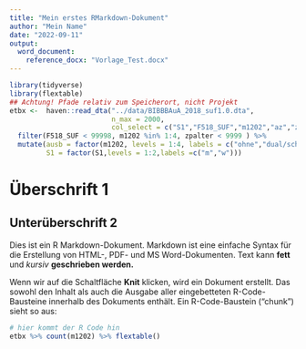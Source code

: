 ```yaml
---
title: "Mein erstes RMarkdown-Dokument"
author: "Mein Name"
date: "2022-09-11"
output:
  word_document:
    reference_docx: "Vorlage_Test.docx"
---
```


```r
library(tidyverse)
library(flextable)
## Achtung! Pfade relativ zum Speicherort, nicht Projekt
etbx <-  haven::read_dta("../data/BIBBBAuA_2018_suf1.0.dta", 
                         n_max = 2000,
                         col_select = c("S1","F518_SUF","m1202","az","zpalter","F1605e")) %>% 
  filter(F518_SUF < 99998, m1202 %in% 1:4, zpalter < 9999 ) %>% 
  mutate(ausb = factor(m1202, levels = 1:4, labels = c("ohne","dual/schul.","Aufst.","FH/Uni")),
         S1 = factor(S1,levels = 1:2,labels =c("m","w")))
```
  
# Überschrift 1

## Unterüberschrift 2

Dies ist ein R Markdown-Dokument. 
Markdown ist eine einfache Syntax für die Erstellung von HTML-, PDF- und MS Word-Dokumenten. 
Text kann **fett** und *kursiv* **geschrieben werden.**

Wenn wir auf die Schaltfläche **Knit** klicken, wird ein Dokument erstellt.
Das sowohl den Inhalt als auch die Ausgabe aller eingebetteten R-Code-Bausteine innerhalb des Dokuments enthält. 
Ein R-Code-Baustein ("chunk") sieht so aus:

```r
# hier kommt der R Code hin 
etbx %>% count(m1202) %>% flextable()
```



